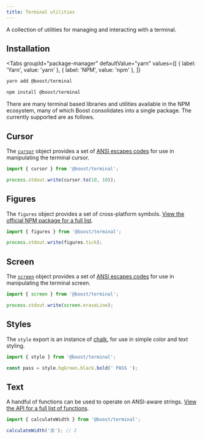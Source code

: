 ```yaml
---
title: Terminal utilities
---
```



<EnvBadges tooling api="/api/terminal" />

A collection of utilities for managing and interacting with a terminal.

## Installation

<Tabs
  groupId="package-manager"
  defaultValue="yarn"
  values={[
    { label: 'Yarn', value: 'yarn' },
    { label: 'NPM', value: 'npm' },
  ]}
>
  <TabItem value="yarn">

```bash
yarn add @boost/terminal
```

  </TabItem>
  <TabItem value="npm">

```bash
npm install @boost/terminal
```

  </TabItem>
</Tabs>

There are many terminal based libraries and utilities available in the NPM ecosystem, many of which
Boost consolidates into a single package. The currently supported are as follows.

## Cursor

The [`cursor`](/api/terminal/namespace/cursor) object provides a set of
[ANSI escapes codes](https://www.npmjs.com/package/ansi-escapes) for use in manipulating the
terminal cursor.

```ts
import { cursor } from '@boost/terminal';

process.stdout.write(cursor.to(10, 10));
```

## Figures

The `figures` object provides a set of cross-platform symbols.
[View the official NPM package for a full list](https://www.npmjs.com/package/figures).

```ts
import { figures } from '@boost/terminal';

process.stdout.write(figures.tick);
```

## Screen

The [`screen`](/api/terminal/namespace/screen) object provides a set of
[ANSI escapes codes](https://www.npmjs.com/package/ansi-escapes) for use in manipulating the
terminal screen.

```ts
import { screen } from '@boost/terminal';

process.stdout.write(screen.eraseLine);
```

## Styles

The `style` export is an instance of [chalk](https://www.npmjs.com/package/chalk), for use in simple
color and text styling.

```ts
import { style } from '@boost/terminal';

const pass = style.bgGreen.black.bold(' PASS ');
```

## Text

A handful of functions can be used to operate on ANSI-aware strings.
[View the API for a full list of functions](/api/terminal#Index).

```ts
import { calculateWidth } from '@boost/terminal';

calculateWidth('古'); // 2
```
